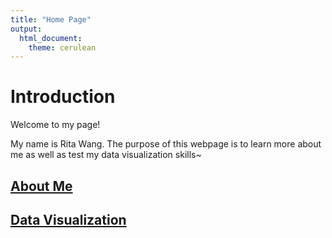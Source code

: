 ```yaml
---
title: "Home Page"
output:
  html_document:
    theme: cerulean
---
```


# Introduction

Welcome to my page!

My name is Rita Wang. The purpose of this webpage is to learn more about me as well as test my data visualization skills~

## [About Me](about.html)

## [Data Visualization](dashboard.html)